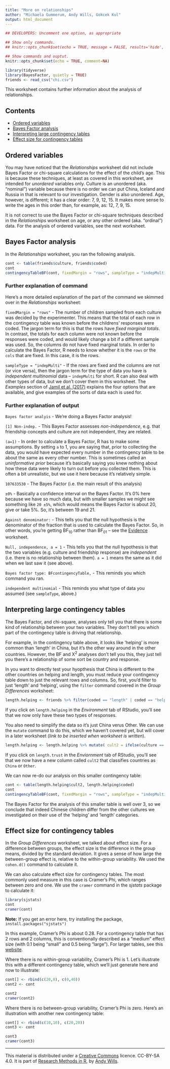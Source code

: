 ```yaml
---
title: "More on relationships"
author: "Michaela Gummerum, Andy Wills, Gokcek Kul"
output: html_document
---
```


```r
## DEVELOPERS: Uncomment one option, as appropriate

## Show only commands.
## knitr::opts_chunk$set(echo = TRUE, message = FALSE, results='hide', fig.keep = 'none', comment=NA)

## Show commands and ouptut.
knitr::opts_chunk$set(echo = TRUE, comment=NA)
```

```r
library(tidyverse)
library(BayesFactor, quietly = TRUE)
friends <- read_csv("chi.csv")
```

This worksheet contains further information about the analysis of relationships.

## Contents

- [Ordered variables](#order)
- [Bayes Factor analysis](#bf)
- [Interpreting large contingency tables](#large)
- [Effect size for contingency tables](#effect)

<a name="order"></a>

## Ordered variables

You may have noticed that the _Relationships_ worksheet did not include Bayes Factor or chi-square calculations for the effect of the child's age. This is because these techniques, at least as covered in this worksheet, are intended for _unordered_ variables only. Culture is an unordered (aka. "nominal") variable because there is no order we can put China, Iceland and Russia in that is relevant to our investigation. Gender is also unordered. Age, however, is different; it has a clear order: 7, 9, 12, 15. It makes more sense to write the ages in this order than, for example, as: 12, 7, 9, 15. 

It is not correct to use the Bayes Factor or chi-square techniques described in the _Relationships_ worksheet on age, or any other ordered (aka. "ordinal") data. For the analysis of ordered variables, see the next worksheet.

<a name="bf"></a>

## Bayes Factor analysis

In the _Relationships_ worksheet, you ran the following analysis.

```r
cont <- table(friends$culture, friends$coded)
cont
contingencyTableBF(cont, fixedMargin = "rows", sampleType = "indepMulti")
```

### Further explanation of command
Here's a more detailed explanation of the part of the command we skimmed over in the _Relationships_ worksheet:

`fixedMargin = "rows"` - The number of children sampled from each culture was decided by the experimenter. This means that the total of each row in the contingency table was known before the childrens' responses were coded. The jargon term for this is that the rows have _fixed marginal totals_. In contrast, the totals for each column were not known before the responses were coded, and would likely change a bit if a different sample was used. So, the columns do not have fixed marginal totals. In order to calculate the Bayes Factor, R needs to know whether it is the `rows` or the `cols` that are fixed. In this case, it is the rows.

`sampleType = "indepMulti"` - If the rows are fixed and the columns are not (or vice versa), then the jargon term for the type of data you have is _independent multinomial_ data -- `indepMulti` for short. R can also deal with other types of data, but we don't cover them in this worksheet. The _Examples_ section of [Jamil et al. (2017)](https://www.researchgate.net/publication/304187391_Default_Gunel_and_Dickey_Bayes_factors_for_contingency_tables) explains the four options that are available, and give examples of the sorts of data each is used for. 


### Further explanation of output

`Bayes factor analyis` - We're doing a Bayes Factor analysis!

`[1] Non-indep.` - This Bayes Factor assesses _non-independence_, e.g. that friendship concepts and culture are not independent, they are related.

`(a=1)` - In order to calculate a Bayes Factor, R has to make some assumptions. By setting `a` to 1, you are saying that, prior to collecting the data, you would have expected every number in the contingency table to be about the same as every other number. This is sometimes called an _uninformative prior_ because it's basically saying you knew nothing about how these data were likely to turn out before you collected them. This is often a bit unrealistic, but we use it here because it's relatively simple. 

`107633530` - The Bayes Factor (i.e. the main result of this analysis)

`±0%` - Basically a confidence interval on the Bayes Factor. It's 0% here because we have so much data, but with smaller samples we might see something like `20 ±5%`, which would means the Bayes Factor is about 20, give or take 5%. So, it's between 19 and 21.

`Against denominator:` - This tells you that the null hypothesis is the denominator of the fraction that is used to calculate the Bayes Factor. So, in other words, you're getting BF~10~ rather than BF~01~ -- see the [Evidence](evidence.html) worksheet.

`Null, independence, a = 1` - This tells you that the null hypothesis is that the two variables (e.g. culture and friendship response) are _independent_ (i.e. there is no relationship between them). `a = 1` means the same as it did when we last saw it (see above).

`Bayes factor type: BFcontingencyTable,` - This reminds you which command you ran.

`independent multinomial`  - This reminds you what type of data you assumed (see `sampleType`, above.)

<a name="large"></a>

## Interpreting large contingency tables

The Bayes Factor, and chi-square, analyses only tell you that there is some kind of relationship between your two variables. They don't tell you which part of the contingency table is driving that relationship. 

For example, in the contingency table above, it looks like 'helping' is more common than 'length' in China, but it's the other way around in the other countries. However, the BF and X<sup>2</sup> analyses don't tell you this, they just tell you there's a relationship of some sort be country and response. 

In you want to directly test your hyopthesis that China is different to the other countries on helping and length, you must reduce your contingency table down to just the relevant rows and columns. So, first, you'd filter to just 'length' and 'helping', using the `filter` command covered in the _Group Differences_ worksheet:

```r
length.helping <- friends %>% filter(coded == "length" | coded == "helping")
```

If you click on `length.helping` in the _Environment_ tab of RStudio, you'll see that we now only have these two types of responses.

You also need to simplify the data so it's just China verus Other. We can use the `mutate` command to do this, which we haven't covered yet, but will cover in a later worksheet (_link to be inserted when worksheet is written_).

```r
length.helping <- length.helping %>% mutate( cult2 = ifelse(culture == "China", "China", "Other"))
```

If you click on `length.trust` in the _Enviornment_ tab of RStudio, you'll see that we now have a new column called `cult2` that classifies countries as `China` or `Other`. 

We can now re-do our analysis on this smaller contingency table:

```r
cont <- table(length.helping$cult2, length.helping$coded)
cont
contingencyTableBF(cont, fixedMargin = "rows", sampleType = "indepMulti")
```

The Bayes Factor for the analysis of this smaller table is well over 3, so we conclude that indeed Chinese children differ from the other cultures we investigated on their use of the 'helping' and 'length' categories. 

<a name="effect"></a>

## Effect size for contingency tables

In the _Group Differences_ worksheet, we talked about effect size. For a difference between groups, the effect size is the difference in the group means, divided by the standard deviation. It gives a sense of how large the between-group effect is, relative to the within-group variability. We used the `cohen.d()` command to calculate it. 

We can also calculate effect size for contingency tables. The most commonly used measure in this case is Cramer's Phi, which ranges between zero and one. We use the `cramer` command in the _sjstats_ package to calculate it:

```r
library(sjstats)
cont
cramer(cont)
```
**Note:** If you get an error here, try installing the package, `install.packages("sjstats")`

In this example, Cramer's Phi is about 0.28. For a contingency table that has 2 rows and 2 columns, this is conventionally described as a "medium" effect size (with 0.1 being "small" and 0.5 being "large"). For larger tables, see this [website](http://www.real-statistics.com/chi-square-and-f-distributions/effect-size-chi-square/).

Where there is no within-group variability, Cramer's Phi is 1. Let's illustrate this with a different contingency table, which we'll just generate here and now to illustrate:

```r
cont[] <- rbind(c(20,0), c(0,40))
cont2 <- cont
```
```r
cont2
cramer(cont2)
```

Where there is no between-group variability, Cramer's Phi is zero. Here's an illustration with another new contingency table:

```r
cont[] <- rbind(c(10,10), c(20,20))
cont3 <- cont
```

```r
cont3
cramer(cont3)
```

___

This material is distributed under a [Creative Commons](https://creativecommons.org/) licence. CC-BY-SA 4.0. 
It is part of [Research Methods in R](https://ajwills72.github.io/rminr), by [Andy Wills](http://www.willslab.org.uk).


